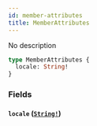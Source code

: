 ```yaml
---
id: member-attributes
title: MemberAttributes
---
```


No description

```graphql
type MemberAttributes {
  locale: String!
}
```

### Fields

#### `locale` ([`String!`](/graphql/scalars/string))
